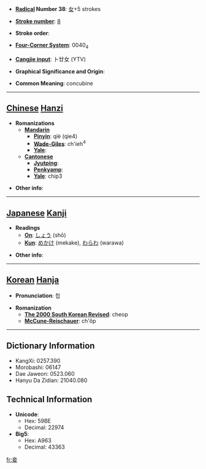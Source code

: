 * '''[[Wiktionary:Chinese radical index| Radical]] Number 38''': [[Wiktionary:Chinese radical index 女|女]]+5 strokes

* '''[[Wiktionary:Chinese total strokes index|Stroke number]]''': [[Wiktionary:Chinese total strokes index 8|8]]

* '''Stroke order''': 

* '''[[Wiktionary:Chinese four corner index|Four-Corner System]]''': 0040<sub>4</sub>

* '''[[Wiktionary:Chinese Cangjie index|Cangjie input]]''': 卜廿女 (YTV)

* '''Graphical Significance and Origin''': 

* '''Common Meaning''': concubine

----

== [[Chinese]] [[Hanzi]] ==

* '''Romanizations'''
** '''[[Mandarin]]'''
*** '''[[Pinyin]]''': qiè (qie4)
*** '''[[Wade-Giles]]''': ch'ieh<sup>4</sup>
*** '''[[Yale]]''': 
** '''[[Cantonese]]'''
*** '''[[Jyutping]]''':
*** '''[[Penkyamp]]''': 
*** '''[[Yale]]''': chip3

* '''Other info''': 

----

== [[Japanese]] [[Kanji]] ==

* '''Readings'''
** '''[[On]]''': [[しょう]] (shō)
** '''[[Kun]]''': [[めかけ]] (mekake), [[わらわ]] (warawa)

* '''Other info''':  

----

== [[Korean]] [[Hanja]] ==

* '''Pronunciation''': 첩

* '''Romanization'''
** '''[[The 2000 South Korean Revised Romanization|The 2000 South Korean Revised]]''': cheop
** '''[[McCune-Reischauer]]''': ch'ŏp

----

== Dictionary Information ==

* KangXi: 0257.390
* Morobashi: 06147
* Dae Jaweon: 0523.060
* Hanyu Da Zidian: 21040.080

== Technical Information ==

* '''Unicode''':
** Hex: 59BE
** Decimal: 22974
* '''Big5''':
** Hex: A963
** Decimal: 43363

[[fr:妾]]